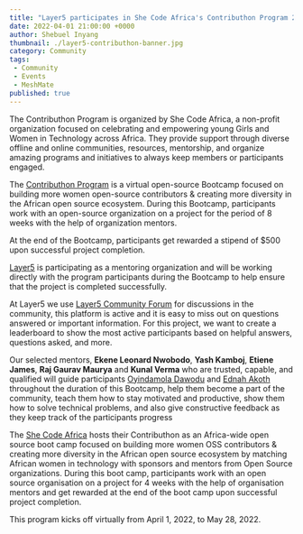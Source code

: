 ```yaml
---
title: "Layer5 participates in She Code Africa's Contributhon Program 2022"
date: 2022-04-01 21:00:00 +0000
author: Shebuel Inyang
thumbnail: ./layer5-contributhon-banner.jpg
category: Community
tags:
 - Community
 - Events
 - MeshMate
published: true
---
```





<BlogWrapper>

  <p>
  The Contributhon Program is organized by She Code Africa, a non-profit organization focused on celebrating and empowering young Girls and Women in Technology across Africa. They provide support through diverse offline and online communities, resources, mentorship, and organize amazing programs and initiatives to always keep members or participants engaged.
  </p>
  
  <p>
  The <a href="https://sites.google.com/shecodeafrica.org/contributhon/home" rel="nofollow">Contributhon Program</a> is a virtual open-source Bootcamp focused on building more women open-source contributors & creating more diversity in the African open source ecosystem. During this  Bootcamp, participants work with an open-source organization on a project for the period of 8 weeks with the help of organization mentors.
  </p>

  <p>
  At the end of the Bootcamp, participants get rewarded a stipend of $500 upon successful project completion.
  </p>

  <p>
  <a href="https://layer5.io/" rel="nofollow">Layer5</a>  is participating as a mentoring organization and will be working directly with the program participants during the Bootcamp to help ensure that the project is completed successfully. 
  </p>

  <p>
  At Layer5 we use <a href="https://discuss.layer5.io/" rel="nofollow">Layer5 Community Forum</a> for discussions in the community, this platform is active and it is easy to miss out on questions answered or important information. For this project, we want to create a leaderboard to show the most active participants based on helpful answers, questions asked, and more.
  </p>

  <p>
  Our selected mentors, <strong>Ekene Leonard Nwobodo</strong>, <strong>Yash Kamboj</strong>, <strong>Etiene James</strong>, <strong>Raj Gaurav Maurya</strong> and <strong>Kunal Verma</strong> who are trusted, capable, and qualified will guide participants <a href="https://twitter.com/oyindawodu">Oyindamola Dawodu</a> and <a href="https://twitter.com/edmucious">Ednah Akoth</a> throughout the duration of this Bootcamp, help them become a part of the community, teach them how to stay motivated and productive, show them how to solve technical problems, and also give constructive feedback as they keep track of the participants progress
  </p>

  <p>
  The <a href="https://www.shecodeafrica.org" rel="nofollow">She Code Africa</a> hosts their Contributhon as an Africa-wide open source boot camp focused on building more women OSS contributors & creating more diversity in the African open source ecosystem by matching African women in technology with sponsors and mentors from Open Source organizations. During this boot camp, participants work with an open source organisation on a project for 4 weeks with the help of organisation mentors and get rewarded at the end of the boot camp upon successful project completion.
  </p>

  <p>
  This program kicks off virtually from April 1, 2022, to May 28, 2022.
  </p>

</BlogWrapper>
